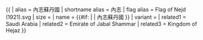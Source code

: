 {{ {{{1<noinclude>|country showdata</noinclude>}}}
| alias = 內志蘇丹國
| shortname alias = 內志
| flag alias = Flag of Nejd (1921).svg
| size = {{{size|}}}
| name = {{#if: {{{name|}}} | {{{name|}}} | 內志蘇丹國 }}
| variant = {{{variant|}}}
<noinclude>
| related1 = Saudi Arabia
| related2 = Emirate of Jabal Shammar
| related3 = Kingdom of Hejaz
</noinclude>
}}<noinclude>
<!--Interwikis-->
</noinclude>